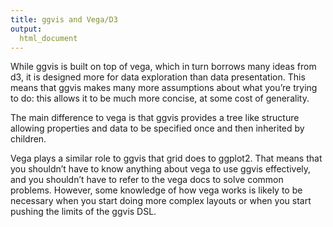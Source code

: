 ```yaml
---
title: ggvis and Vega/D3
output:
  html_document
---
```

<!--
%\VignetteEngine{knitr::rmarkdown}
%\VignetteIndexEntry{ggvis vs vega/d3}
-->

While ggvis is built on top of vega, which in turn borrows many ideas from d3,
it is designed more for data exploration than data presentation. This means that
ggvis makes many more assumptions about what you're trying to do: this allows
it to be much more concise, at some cost of generality.

The main difference to vega is that ggvis provides a tree like structure 
allowing properties and data to be specified once and then inherited by 
children. 

Vega plays a similar role to ggvis that grid does to ggplot2. That means that
you shouldn't have to know anything about vega to use ggvis effectively, and
you shouldn't have to refer to the vega docs to solve common problems. However,
some knowledge of how vega works is likely to be necessary when you start
doing more complex layouts or when you start pushing the limits of the ggvis
DSL.
